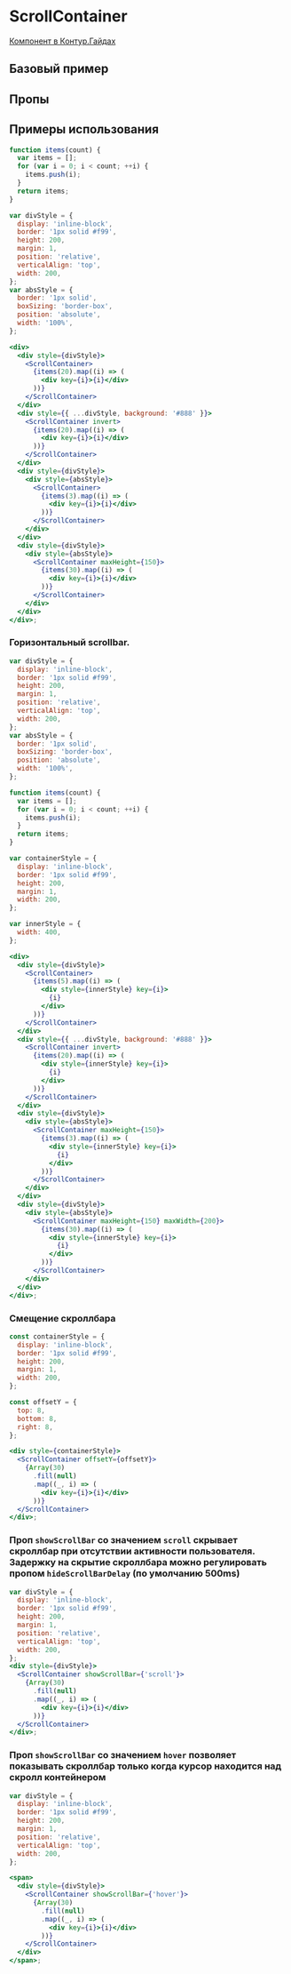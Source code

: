 
<Meta of={ScrollContainerStories} />

# ScrollContainer

[Компонент в Контур.Гайдах](https)

## Базовый пример

<Primary />

## Пропы

<Controls />

## Примеры использования

```jsx harmony
function items(count) {
  var items = [];
  for (var i = 0; i < count; ++i) {
    items.push(i);
  }
  return items;
}

var divStyle = {
  display: 'inline-block',
  border: '1px solid #f99',
  height: 200,
  margin: 1,
  position: 'relative',
  verticalAlign: 'top',
  width: 200,
};
var absStyle = {
  border: '1px solid',
  boxSizing: 'border-box',
  position: 'absolute',
  width: '100%',
};

<div>
  <div style={divStyle}>
    <ScrollContainer>
      {items(20).map((i) => (
        <div key={i}>{i}</div>
      ))}
    </ScrollContainer>
  </div>
  <div style={{ ...divStyle, background: '#888' }}>
    <ScrollContainer invert>
      {items(20).map((i) => (
        <div key={i}>{i}</div>
      ))}
    </ScrollContainer>
  </div>
  <div style={divStyle}>
    <div style={absStyle}>
      <ScrollContainer>
        {items(3).map((i) => (
          <div key={i}>{i}</div>
        ))}
      </ScrollContainer>
    </div>
  </div>
  <div style={divStyle}>
    <div style={absStyle}>
      <ScrollContainer maxHeight={150}>
        {items(30).map((i) => (
          <div key={i}>{i}</div>
        ))}
      </ScrollContainer>
    </div>
  </div>
</div>;
```

### Горизонтальный scrollbar.

```jsx harmony
var divStyle = {
  display: 'inline-block',
  border: '1px solid #f99',
  height: 200,
  margin: 1,
  position: 'relative',
  verticalAlign: 'top',
  width: 200,
};
var absStyle = {
  border: '1px solid',
  boxSizing: 'border-box',
  position: 'absolute',
  width: '100%',
};

function items(count) {
  var items = [];
  for (var i = 0; i < count; ++i) {
    items.push(i);
  }
  return items;
}

var containerStyle = {
  display: 'inline-block',
  border: '1px solid #f99',
  height: 200,
  margin: 1,
  width: 200,
};

var innerStyle = {
  width: 400,
};

<div>
  <div style={divStyle}>
    <ScrollContainer>
      {items(5).map((i) => (
        <div style={innerStyle} key={i}>
          {i}
        </div>
      ))}
    </ScrollContainer>
  </div>
  <div style={{ ...divStyle, background: '#888' }}>
    <ScrollContainer invert>
      {items(20).map((i) => (
        <div style={innerStyle} key={i}>
          {i}
        </div>
      ))}
    </ScrollContainer>
  </div>
  <div style={divStyle}>
    <div style={absStyle}>
      <ScrollContainer maxHeight={150}>
        {items(3).map((i) => (
          <div style={innerStyle} key={i}>
            {i}
          </div>
        ))}
      </ScrollContainer>
    </div>
  </div>
  <div style={divStyle}>
    <div style={absStyle}>
      <ScrollContainer maxHeight={150} maxWidth={200}>
        {items(30).map((i) => (
          <div style={innerStyle} key={i}>
            {i}
          </div>
        ))}
      </ScrollContainer>
    </div>
  </div>
</div>;
```

### Смещение скроллбара

```jsx harmony
const containerStyle = {
  display: 'inline-block',
  border: '1px solid #f99',
  height: 200,
  margin: 1,
  width: 200,
};

const offsetY = {
  top: 8,
  bottom: 8,
  right: 8,
};

<div style={containerStyle}>
  <ScrollContainer offsetY={offsetY}>
    {Array(30)
      .fill(null)
      .map((_, i) => (
        <div key={i}>{i}</div>
      ))}
  </ScrollContainer>
</div>;
```

### Проп `showScrollBar` со значением `scroll` скрывает скроллбар при отсутствии активности пользователя. Задержку на скрытие скроллбара можно регулировать пропом `hideScrollBarDelay` (по умолчанию 500ms)

```jsx harmony
var divStyle = {
  display: 'inline-block',
  border: '1px solid #f99',
  height: 200,
  margin: 1,
  position: 'relative',
  verticalAlign: 'top',
  width: 200,
};
<div style={divStyle}>
  <ScrollContainer showScrollBar={'scroll'}>
    {Array(30)
      .fill(null)
      .map((_, i) => (
        <div key={i}>{i}</div>
      ))}
  </ScrollContainer>
</div>;
```

### Проп `showScrollBar` со значением `hover` позволяет показывать скроллбар только когда курсор находится над скролл контейнером

```jsx harmony
var divStyle = {
  display: 'inline-block',
  border: '1px solid #f99',
  height: 200,
  margin: 1,
  position: 'relative',
  verticalAlign: 'top',
  width: 200,
};

<span>
  <div style={divStyle}>
    <ScrollContainer showScrollBar={'hover'}>
      {Array(30)
        .fill(null)
        .map((_, i) => (
          <div key={i}>{i}</div>
        ))}
    </ScrollContainer>
  </div>
</span>;
```

